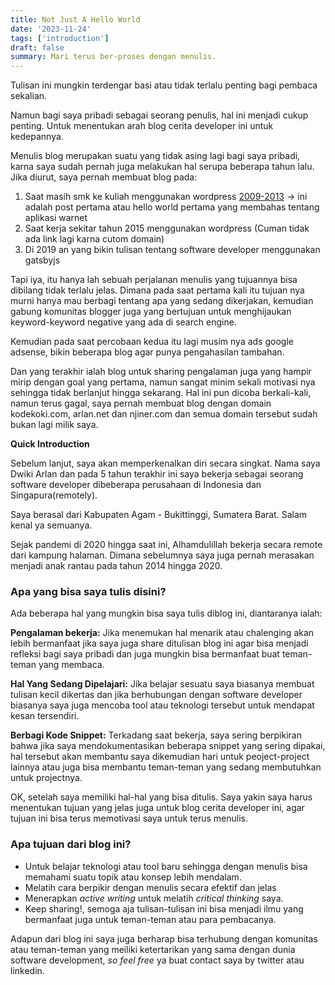 ```yaml
---
title: Not Just A Hello World
date: '2023-11-24'
tags: ['introduction']
draft: false
summary: Mari terus ber-proses dengan menulis.
---
```

Tulisan ini mungkin terdengar basi atau tidak terlalu penting bagi pembaca sekalian.

Namun bagi saya pribadi sebagai seorang penulis, hal ini menjadi cukup penting. Untuk menentukan arah blog cerita developer ini untuk kedepannya.

Menulis blog merupakan suatu yang tidak asing lagi bagi saya pribadi, karna saya sudah pernah juga melakukan hal serupa beberapa tahun lalu. Jika diurut, saya pernah membuat blog pada:

1. Saat masih smk ke kuliah menggunakan wordpress [2009-2013](https://yoolah.wordpress.com/2009/05/15/hello-world/) -&gt; ini adalah post pertama atau hello world pertama yang membahas tentang aplikasi warnet
2. Saat kerja sekitar tahun 2015 menggunakan wordpress (Cuman tidak ada link lagi karna cutom domain)
3. Di 2019 an yang bikin tulisan tentang software developer menggunakan gatsbyjs

Tapi iya, itu hanya lah sebuah perjalanan menulis yang tujuannya bisa dibilang tidak terlalu jelas. Dimana pada saat pertama kali itu tujuan nya murni hanya mau berbagi tentang apa yang sedang dikerjakan, kemudian gabung komunitas blogger juga yang bertujuan untuk menghijaukan keyword-keyword negative yang ada di search engine.

Kemudian pada saat percobaan kedua itu lagi musim nya ads google adsense, bikin beberapa blog agar punya pengahasilan tambahan.

Dan yang terakhir ialah blog untuk sharing pengalaman juga yang hampir mirip dengan goal yang pertama, namun sangat minim sekali motivasi nya sehingga tidak berlanjut hingga sekarang. Hal ini pun dicoba berkali-kali, namun terus gagal, saya pernah membuat blog dengan domain kodekoki.com, arlan.net dan njiner.com dan semua domain tersebut sudah bukan lagi milik saya.

**Quick Introduction**

Sebelum lanjut, saya akan memperkenalkan diri secara singkat. Nama saya Dwiki Arlan dan pada 5 tahun terakhir ini saya bekerja sebagai seorang software developer dibeberapa perusahaan di Indonesia dan Singapura(remotely).

Saya berasal dari Kabupaten Agam - Bukittinggi, Sumatera Barat. Salam kenal ya semuanya.

Sejak pandemi di 2020 hingga saat ini, Alhamdulillah bekerja secara remote dari kampung halaman. Dimana sebelumnya saya juga pernah merasakan menjadi anak rantau pada tahun 2014 hingga 2020.

### Apa yang bisa saya tulis disini?
Ada beberapa hal yang mungkin bisa saya tulis diblog ini, diantaranya ialah: 

**Pengalaman bekerja:**
Jika menemukan hal menarik atau chalenging akan lebih bermanfaat jika saya juga share ditulisan blog ini agar bisa menjadi refleksi bagi saya pribadi dan juga mungkin bisa bermanfaat buat teman-teman yang membaca.

**Hal Yang Sedang Dipelajari:**
Jika belajar sesuatu saya biasanya membuat tulisan kecil dikertas dan jika berhubungan dengan software developer biasanya saya juga mencoba tool atau teknologi tersebut untuk mendapat kesan tersendiri.

**Berbagi Kode Snippet:**
Terkadang saat bekerja, saya sering berpikiran bahwa jika saya mendokumentasikan beberapa snippet yang sering dipakai, hal tersebut akan membantu saya dikemudian hari untuk peoject-project lainnya atau juga bisa membantu teman-teman yang sedang membutuhkan untuk projectnya.

OK, setelah saya memiliki hal-hal yang bisa ditulis. Saya yakin saya harus menentukan tujuan yang jelas juga untuk blog cerita developer ini, agar tujuan ini bisa terus memotivasi saya untuk terus menulis.

### Apa tujuan dari blog ini?

- Untuk belajar teknologi atau tool baru sehingga dengan menulis bisa memahami suatu topik atau konsep lebih mendalam.
- Melatih cara berpikir dengan menulis secara efektif dan jelas
- Menerapkan _active writing_ untuk melatih _critical thinking_ saya.
- Keep sharing!, semoga aja tulisan-tulisan ini bisa menjadi ilmu yang bermanfaat juga untuk teman-teman atau para pembacanya.

Adapun dari blog ini saya juga berharap bisa terhubung dengan komunitas atau teman-teman yang meiliki ketertarikan yang sama dengan dunia software development, _so feel free_ ya buat contact saya by twitter atau linkedin.